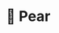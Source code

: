 ---
title: "🍐 Pear"
type: "Boilerplate"
desc: "A GatsbyJS template wrapped up nicely in an Express server."
flag: "pear"
path: "/boilerplates"
repo: "https://github.com/slarsendisney/gatsby-pear"
---